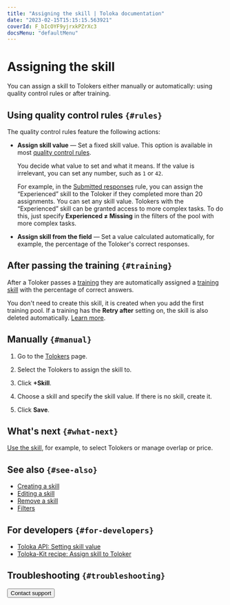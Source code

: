 ```yaml
---
title: "Assigning the skill | Toloka documentation"
date: "2023-02-15T15:15:15.563921"
coverId: F_bIcOYF9yjrxkPZrXc3
docsMenu: "defaultMenu"
---
```



# Assigning the skill

You can assign a skill to Tolokers either manually or automatically: using quality control rules or after training.

## Using quality control rules `{#rules}`
The quality control rules feature the following actions:

- **Assign skill value** — Set a fixed skill value. This option is available in most [quality control rules](/docs/guide/control).

    You decide what value to set and what it means. If the value is irrelevant, you can set any number, such as `1` or `42`.

    For example, in the [Submitted responses](/docs/guide/submitted-answers) rule, you can assign the “Experienced” skill to the Toloker if they completed more than 20 assignments. You can set any skill value. Tolokers with the “Experienced” skill can be granted access to more complex tasks. To do this, just specify **Experienced ≠ Missing** in the filters of the pool with more complex tasks.

- **Assign skill from the field** — Set a value calculated automatically, for example, the percentage of the Toloker's correct responses.

    <NavAssignCut1/>

## After passing the training `{#training}`
After a Toloker passes a [training](/docs/glossary#training-pool) they are automatically assigned a [training skill](/docs/glossary#training-skill) with the percentage of correct answers.

You don't need to create this skill, it is created when you add the first training pool. If a training has the **Retry after** setting on, the skill is also deleted automatically. [Learn more](/docs/guide/train).

## Manually `{#manual}`
1. Go to the [Tolokers](https://platform.toloka.ai/requester/workers) page.

1. Select the Tolokers to assign the skill to.

   <SelectTolokers/>

1. Click **+Skill**.

1. Choose a skill and specify the skill value. If there is no skill, create it.

1. Click **Save**.

## What's next `{#what-next}`

[Use the skill](/docs/guide/nav-use), for example, to select Tolokers or manage overlap or price.

## See also `{#see-also}`

- [Creating a skill](/docs/guide/nav-create)
- [Editing a skill](/docs/guide/nav-edit)
- [Remove a skill](/docs/guide/nav-delete)
- [Filters](/docs/guide/filters)

## For developers `{#for-developers}`

- [Toloka API: Setting skill value](https://toloka.ai/docs/api/api-reference/#put-/user-skills)
- [Toloka-Kit recipe: Assign skill to Toloker](/docs/toloka-kit/recipes/assign-skill)

## Troubleshooting `{#troubleshooting}`

<FaqSkillForEveryPool/>

<FaqSkillForDifferentProjects/>

<TroubleshootingTraining/>

<Button themeColor="light" view="default" size="l" type="link" url="/docs/guide/troubleshooting/support?form-source=guide-nav-assign">Contact support</Button>
